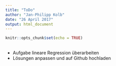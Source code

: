 ```yaml
---
title: "ToDo"
author: "Jan-Philipp Kolb"
date: "26 April 2017"
output: html_document
---
```


```r
knitr::opts_chunk$set(echo = TRUE)
```

## 

- Aufgabe lineare Regression überarbeiten
- Lösungen anpassen und auf Github hochladen


## 